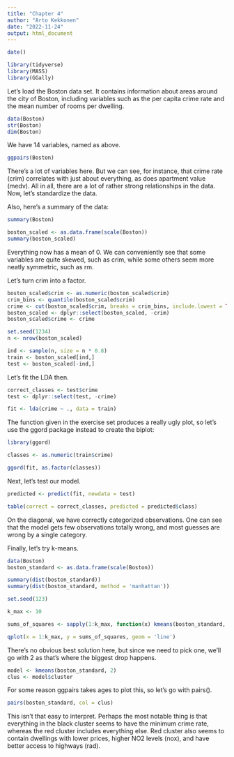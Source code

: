 ```yaml
---
title: "Chapter 4"
author: "Arto Kekkonen"
date: "2022-11-24"
output: html_document
---
```


```r
date()
```

```r
library(tidyverse)
library(MASS)
library(GGally)
```

Let's load the Boston data set. It contains information about areas around the city of Boston, including variables such as the per capita crime rate and the mean number of rooms per dwelling.

```r
data(Boston)
str(Boston)
dim(Boston)
```
We have 14 variables, named as above.

```r
ggpairs(Boston)
```

There's a lot of variables here. But we can see, for instance, that crime rate (crim) correlates with just about everything, as does apartment value (medv). All in all, there are a lot of rather strong relationships in the data. Now, let's standardize the data.

Also, here's a summary of the data:

```r
summary(Boston)
```


```r
boston_scaled <- as.data.frame(scale(Boston))
summary(boston_scaled)

```
Everything now has a mean of 0. We can conveniently see that some variables are quite skewed, such as crim, while some others seem more neatly symmetric, such as rm.

Let's turn crim into a factor.

```r
boston_scaled$crim <- as.numeric(boston_scaled$crim)
crim_bins <- quantile(boston_scaled$crim)
crime <- cut(boston_scaled$crim, breaks = crim_bins, include.lowest = TRUE, labels = c('low', 'med_low', 'med_high', 'high'))
boston_scaled <- dplyr::select(boston_scaled, -crim)
boston_scaled$crime <- crime

set.seed(1234)
n <- nrow(boston_scaled)

ind <- sample(n, size = n * 0.8)
train <- boston_scaled[ind,]
test <- boston_scaled[-ind,]

```

Let's fit the LDA then.

```r
correct_classes <- test$crime
test <- dplyr::select(test, -crime)

fit <- lda(crime ~ ., data = train)
```

The function given in the exercise set produces a really ugly plot, so let's use the ggord package instead to create the biplot:

```r
library(ggord)

classes <- as.numeric(train$crime)

ggord(fit, as.factor(classes))
```
Next, let's test our model.

```r
predicted <- predict(fit, newdata = test)

table(correct = correct_classes, predicted = predicted$class)

```
On the diagonal, we have correctly categorized observations. One can see that the model gets few observations totally wrong, and most guesses are wrong by a single category.

Finally, let's try k-means.

```r
data(Boston)
boston_standard <- as.data.frame(scale(Boston))

summary(dist(boston_standard))
summary(dist(boston_standard, method = 'manhattan'))
```
```r
set.seed(123)

k_max <- 10

sums_of_squares <- sapply(1:k_max, function(x) kmeans(boston_standard, x)$tot.withinss)

qplot(x = 1:k_max, y = sums_of_squares, geom = 'line')
```
There's no obvious best solution here, but since we need to pick one, we'll go with 2 as that's where the biggest drop happens.

```r
model <- kmeans(boston_standard, 2)
clus <- model$cluster
```

For some reason ggpairs takes ages to plot this, so let's go with pairs(). 

```r
pairs(boston_standard, col = clus)
```
This isn't that easy to interpret. Perhaps the most notable thing is that everything in the black cluster seems to have the minimum crime rate, whereas the red cluster includes everything else. Red cluster also seems to contain dwellings with lower prices, higher NO2 levels (nox), and have better access to highways (rad).



